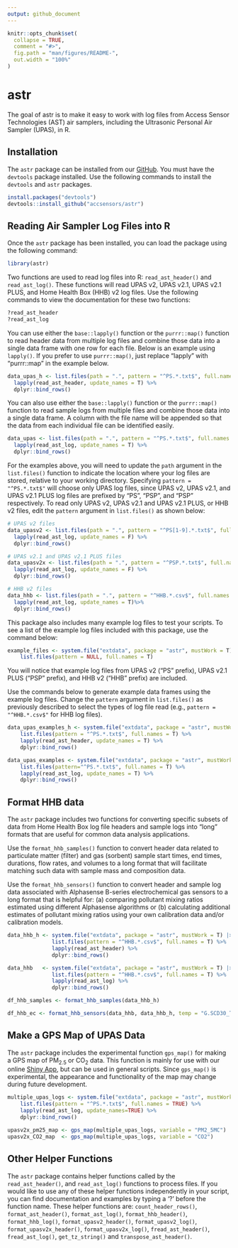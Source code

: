 ```yaml
---
output: github_document
---
```


<!-- README.md is generated from README.Rmd. Please edit that file -->

```r
knitr::opts_chunk$set(
  collapse = TRUE,
  comment = "#>",
  fig.path = "man/figures/README-",
  out.width = "100%"
)
```

# astr

<!-- badges: start -->
<!-- badges: end -->

The goal of astr is to make it easy to work with log files from Access Sensor Technologies (AST) air samplers, including the Ultrasonic Personal Air Sampler (UPAS), in R.

## Installation

The `astr` package can be installed from our [GitHub](https://github.com/accsensors/astr).
You must have the `devtools` package installed.
Use the following commands to install the `devtools` and `astr` packages.

```r
install.packages("devtools")
devtools::install_github("accsensors/astr")
```

## Reading Air Sampler Log Files into R

Once the `astr` package has been installed, you can load the package using the following command:

```r
library(astr)
```

Two functions are used to read log files into R: `read_ast_header()` and `read_ast_log()`.  These functions will read UPAS v2, UPAS v2.1, UPAS v2.1 PLUS, and Home Health Box (HHB) v2 log files.  Use the following commands to view the documentation for these two functions:  

```r
?read_ast_header
?read_ast_log
```

You can use either the `base::lapply()` function or the `purrr::map()` function to read header data from multiple log files and combine those data into a single data frame with one row for each file. Below is an example using `lapply()`. If you prefer to use `purrr::map()`, just replace "lapply" with "purrr::map" in the example below. 

```r
data_upas_h <- list.files(path = ".", pattern = "^PS.*.txt$", full.names = T) %>%
  lapply(read_ast_header, update_names = T) %>%
  dplyr::bind_rows()
```

You can also use either the `base::lapply()` function or the `purrr::map()` function to read sample logs from multiple files and combine those data into a single data frame. A column with the file name will be appended so that the data from each individual file can be identified easily.  

```r
data_upas <- list.files(path = ".", pattern = "^PS.*.txt$", full.names = T) %>%
  lapply(read_ast_log, update_names = T) %>%
  dplyr::bind_rows()
```

For the examples above, you will need to update the `path` argument in the `list.files()` function to indicate the location where your log files are stored, relative to your working directory. Specifying `pattern = "^PS.*.txt$"` will choose only UPAS log files, since UPAS v2, UPAS v2.1, and UPAS v2.1 PLUS log files are prefixed by "PS", "PSP", and "PSP" respectively. To read only UPAS v2, UPAS v2.1 and UPAS v2.1 PLUS, or HHB v2 files, edit the `pattern` argument in `list.files()` as shown below:  

```r
# UPAS v2 files
data_upasv2 <- list.files(path = ".", pattern = "^PS[1-9].*.txt$", full.names = T) %>%
  lapply(read_ast_log, update_names = F) %>%
  dplyr::bind_rows()

# UPAS v2.1 and UPAS v2.1 PLUS files
data_upasv2x <- list.files(path = ".", pattern = "^PSP.*.txt$", full.names = T) %>%
  lapply(read_ast_log, update_names = F) %>%
  dplyr::bind_rows()

# HHB v2 files
data_hhb <- list.files(path = ".", pattern = "^HHB.*.csv$", full.names = T) %>%
  lapply(read_ast_log, update_names = T)%>%
  dplyr::bind_rows()
```

This package also includes many example log files to test your scripts. To see a list of the example log files included with this package, use the command below:

```r
example_files <- system.file("extdata", package = "astr", mustWork = T) |>
    list.files(pattern = NULL, full.names = T)
```

You will notice that example log files from UPAS v2 ("PS" prefix), UPAS v2.1 PLUS ("PSP" prefix), and HHB v2 ("HHB" prefix) are included. 

Use the commands below to generate example data frames using the example log files. Change the `pattern` argument in `list.files()` as previously described to select the types of log file read (e.g., `pattern = "^HHB.*.csv$"` for HHB log files).

```r
data_upas_examples_h <- system.file("extdata", package = "astr", mustWork = T) |>
    list.files(pattern = "^PS.*.txt$", full.names = T) %>%
    lapply(read_ast_header, update_names = T) %>%
    dplyr::bind_rows()
```

```r
data_upas_examples <- system.file("extdata", package = "astr", mustWork = T) |>
    list.files(pattern="^PS.*.txt$", full.names = T) %>%
    lapply(read_ast_log, update_names = T) %>%
    dplyr::bind_rows()
```

## Format HHB data

The `astr` package includes two functions for converting specific subsets of data from Home Health Box log file headers and sample logs into "long" formats that are useful for common data analysis applications.  

Use the `format_hhb_samples()` function to convert header data related to particulate matter (filter) and gas (sorbent) sample start times, end times, durations, flow rates, and volumes to a long format that will facilitate matching such data with sample mass and composition data.  

Use the `format_hhb_sensors()` function to convert header and sample log data associated with Alphasense B-series electrochemical gas sensors to a long format that is helpful for: (a) comparing pollutant mixing ratios estimated using different Alphasense algorithms or (b) calculating additional estimates of pollutant mixing ratios using your own calibration data and/or calibration models.  

```r
data_hhb_h <- system.file("extdata", package = "astr", mustWork = T) |>
              list.files(pattern = "^HHB.*.csv$", full.names = T) %>%
              lapply(read_ast_header) %>%
              dplyr::bind_rows()

data_hhb   <- system.file("extdata", package = "astr", mustWork = T) |>
              list.files(pattern = "^HHB.*.csv$", full.names = T) %>%
              lapply(read_ast_log) %>%
              dplyr::bind_rows()

df_hhb_samples <- format_hhb_samples(data_hhb_h)

df_hhb_ec <- format_hhb_sensors(data_hhb, data_hhb_h, temp = "G.SCD30_Temp")
```

## Make a GPS Map of UPAS Data

The `astr` package includes the experimental function `gps_map()` for making a GPS map of PM~2.5~ or CO~2~ data. This function is mainly for use with our online [Shiny App](https://accsensors.shinyapps.io/shinyAST/), but can be used in general scripts. Since `gps_map()` is experimental, the appearance and functionality of the map may change during future development. 

```r
multiple_upas_logs <- system.file("extdata", package = "astr", mustWork = TRUE) |>
    list.files(pattern = "^PS.*.txt$", full.names = TRUE) %>%
    lapply(read_ast_log, update_names=TRUE) %>%
    dplyr::bind_rows()

upasv2x_pm25_map <- gps_map(multiple_upas_logs, variable = "PM2_5MC")
upasv2x_CO2_map  <- gps_map(multiple_upas_logs, variable = "CO2")
```

## Other Helper Functions

The `astr` package contains helper functions called by the `read_ast_header()`, and `read_ast_log()` functions to process files. If you would like to use any of these helper functions independently in your script, you can find documentation and examples by typing a '?' before the function name.
These helper functions are: `count_header_rows()`, `format_ast_header()`, `format_ast_log()`, `format_hhb_header()`, `format_hhb_log()`, `format_upasv2_header()`, `format_upasv2_log()`, `format_upasv2x_header()`, `format_upasv2x_log()`, `fread_ast_header()`, `fread_ast_log()`, `get_tz_string()` and `transpose_ast_header()`. 
